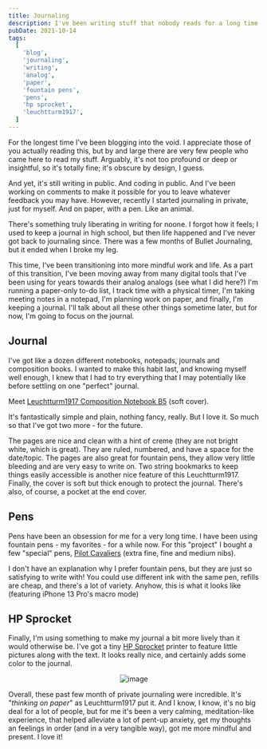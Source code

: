 ```yaml
---
title: Journaling
description: I've been writing stuff that nobody reads for a long time. Now I not only do it here but also in a private paper-based journal. And it's been a game-changer in the past few months.
pubDate: 2021-10-14
tags:
  [
    'blog',
    'journaling',
    'writing',
    'analog',
    'paper',
    'fountain pens',
    'pens',
    'hp sprocket',
    'leuchtturm1917',
  ]
---
```



For the longest time I've been blogging into the void. I appreciate those of you actually reading this, but by and large there are very few people who came here to read my stuff. Arguably, it's not too profound or deep or insightful, so it's totally fine; it's obscure by design, I guess.

And yet, it's still writing in public. And coding in public. And I've been working on comments to make it possible for you to leave whatever feedback you may have. However, recently I started journaling in private, just for myself. And on paper, with a pen. Like an animal.

<Picture
  src="/blog/posts/journaling/7d5aecc45d9d076d60778e0485260af6782ea21d-2615x1885.avif"
  alt="image"
  placeholder="blurred"
/>

There's something truly liberating in writing for noone. I forgot how it feels; I used to keep a journal in high school, but then life happened and I've never got back to journaling since. There was a few months of Bullet Journaling, but it ended when I broke my leg.

This time, I've been transitioning into more mindful work and life. As a part of this transition, I've been moving away from many digital tools that I've been using for years towards their analog analogs (see what I did here?) I'm running a paper-only to-do list, I track time with a physical timer, I'm taking meeting notes in a notepad, I'm planning work on paper, and finally, I'm keeping a journal. I'll talk about all these other things sometime later, but for now, I'm going to focus on the journal.

## Journal

I've got like a dozen different notebooks, notepads, journals and composition books. I wanted to make this habit last, and knowing myself well enough, I knew that I had to try everything that I may potentially like before settling on one "perfect" journal.

Meet [Leuchtturm1917 Composition Notebook B5](https://www.leuchtturm1917.us/notebook-composition-b5-ruled-softcover-121-numbered-pages-emerald.html) (soft cover).

<Picture
  src="/blog/posts/journaling/4d149d14394fad03294cb36fc3f71105b4673534-788x1280.avif"
  alt="image"
  placeholder="blurred"
/>

<Picture
  src="/blog/posts/journaling/be645509e0852d4830d6f5f1b670f12fdfa57910-1000x445.avif"
  alt="image"
  placeholder="blurred"
/>

It's fantastically simple and plain, nothing fancy, really. But I love it. So much so that I've got two more - for the future.

The pages are nice and clean with a hint of creme (they are not bright white, which is great). They are ruled, numbered, and have a space for the date/topic. The pages are also great for fountain pens, they allow very little bleeding and are very easy to write on. Two string bookmarks to keep things easily accessible is another nice feature of this Leuchtturm1917. Finally, the cover is soft but thick enough to protect the journal. There's also, of course, a pocket at the end cover.

<Picture
  src="/blog/posts/journaling/dab5bb5de60530dc514ca743b52b3a76932da10c-1000x563.avif"
  alt="image"
  placeholder="blurred"
/>

## Pens

Pens have been an obsession for me for a very long time. I have been using fountain pens - my favorites - for a while now. For this "project" I bought a few "special" pens, [Pilot Cavaliers](https://www.jetpens.com/Pilot-Cavalier-Fountain-Pen-Metallic-Pearl-White-Medium-Nib/pd/22744) (extra fine, fine and medium nibs).

<Picture
  src="/blog/posts/journaling/15d4a5b1c9bf7279067b1d25806d0e01343536b6-1000x563.avif"
  alt="image"
  placeholder="blurred"
/>

<Picture
  src="/blog/posts/journaling/dc8937c78f0e62b685a4a03ba6dc69979778d04e-2268x4032.avif"
  alt="image"
  placeholder="blurred"
/>

I don't have an explanation why I prefer fountain pens, but they are just so satisfying to write with! You could use different ink with the same pen, refills are cheap, and there's a lot of variety. Anyhow, this is what it looks like (featuring iPhone 13 Pro's macro mode)

<Picture
  src="/blog/posts/journaling/98f7165faa91f2e826db03a0b57fd572de68c591-1000x563.avif"
  alt="image"
  placeholder="blurred"
/>

## HP Sprocket

<Picture
  src="/blog/posts/journaling/4f9fd1faf8a132ad617c76545b422f50964a3afe-1000x563.avif"
  alt="image"
  placeholder="blurred"
/>

Finally, I'm using something to make my journal a bit more lively than it would otherwise be. I've got a tiny [HP Sprocket](https://sprocketprinters.com/) printer to feature little pictures along with the text. It looks really nice, and certainly adds some color to the journal.

<center>
  <img
    src="/blog/posts/journaling/cd0069454374ae28fd083ef77828584fc265b2f8-400x225.gif"
    alt="image"
  />
</center>

Overall, these past few month of private journaling were incredible. It's "_thinking on paper_" as Leuchtturm1917 put it. And I know, I know, it's no big deal for a lot of people, but for me it's been a very calming, meditation-like experience, that helped alleviate a lot of pent-up anxiety, get my thoughts an feelings in order (and in a very tangible way), got me more mindful and present. I love it!
